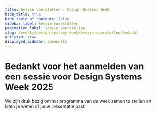 ```yaml
---
title: Sessie voorstellen · Design Systems Week
hide_title: true
hide_table_of_contents: false
sidebar_label: Sessie voorstellen
pagination_label: Sessie voorstellen
slug: /events/design-systems-week/sessie-voorstellen/bedankt
unlisted: true
displayed_sidebar: community
---
```



# Bedankt voor het aanmelden van een sessie voor Design Systems Week 2025

We zijn druk bezig om het programma van de week samen te stellen en laten je weten of jouw presentatie past!
